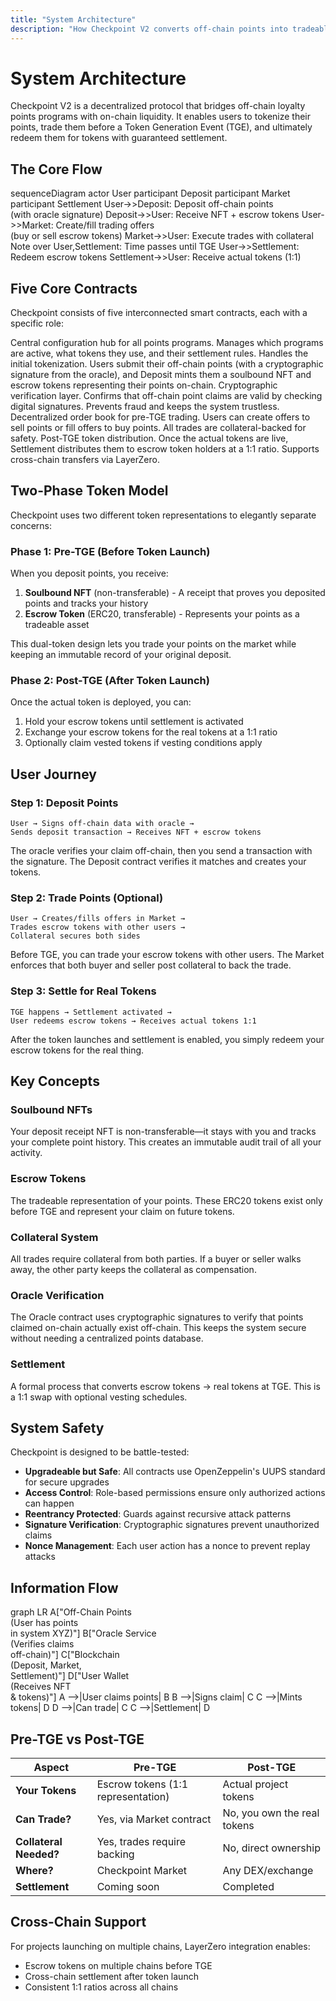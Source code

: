```yaml
---
title: "System Architecture"
description: "How Checkpoint V2 converts off-chain points into tradeable on-chain assets"
---
```


# System Architecture

Checkpoint V2 is a decentralized protocol that bridges off-chain loyalty points programs with on-chain liquidity. It enables users to tokenize their points, trade them before a Token Generation Event (TGE), and ultimately redeem them for tokens with guaranteed settlement.

## The Core Flow

<Mermaid>
  sequenceDiagram actor User participant Deposit participant Market participant
  Settlement User->>Deposit: Deposit off-chain points
  <br />
  (with oracle signature) Deposit->>User: Receive NFT + escrow tokens
  User->>Market: Create/fill trading offers
  <br />
  (buy or sell escrow tokens) Market->>User: Execute trades with collateral Note
  over User,Settlement: Time passes until TGE User->>Settlement: Redeem escrow
  tokens Settlement->>User: Receive actual tokens (1:1)
</Mermaid>

## Five Core Contracts

Checkpoint consists of five interconnected smart contracts, each with a specific role:

<CardGroup cols={2}>
  <Card title="Registry" icon="book">
    Central configuration hub for all points programs. Manages which programs
    are active, what tokens they use, and their settlement rules.
  </Card>

  <Card title="Deposit" icon="inbox">
    Handles the initial tokenization. Users submit their off-chain points (with
    a cryptographic signature from the oracle), and Deposit mints them a
    soulbound NFT and escrow tokens representing their points on-chain.
  </Card>

  <Card title="Oracle" icon="certificate">
    Cryptographic verification layer. Confirms that off-chain point claims are
    valid by checking digital signatures. Prevents fraud and keeps the system
    trustless.
  </Card>

  <Card title="Market" icon="chart-line">
    Decentralized order book for pre-TGE trading. Users can create offers to
    sell points or fill offers to buy points. All trades are collateral-backed
    for safety.
  </Card>

  <Card title="Settlement" icon="handshake">
    Post-TGE token distribution. Once the actual tokens are live, Settlement
    distributes them to escrow token holders at a 1:1 ratio. Supports
    cross-chain transfers via LayerZero.
  </Card>
</CardGroup>

## Two-Phase Token Model

Checkpoint uses two different token representations to elegantly separate concerns:

### Phase 1: Pre-TGE (Before Token Launch)

When you deposit points, you receive:

1. **Soulbound NFT** (non-transferable) - A receipt that proves you deposited points and tracks your history
2. **Escrow Token** (ERC20, transferable) - Represents your points as a tradeable asset

This dual-token design lets you trade your points on the market while keeping an immutable record of your original deposit.

### Phase 2: Post-TGE (After Token Launch)

Once the actual token is deployed, you can:

1. Hold your escrow tokens until settlement is activated
2. Exchange your escrow tokens for the real tokens at a 1:1 ratio
3. Optionally claim vested tokens if vesting conditions apply

## User Journey

### Step 1: Deposit Points

```
User → Signs off-chain data with oracle →
Sends deposit transaction → Receives NFT + escrow tokens
```

The oracle verifies your claim off-chain, then you send a transaction with the signature. The Deposit contract verifies it matches and creates your tokens.

### Step 2: Trade Points (Optional)

```
User → Creates/fills offers in Market →
Trades escrow tokens with other users →
Collateral secures both sides
```

Before TGE, you can trade your escrow tokens with other users. The Market enforces that both buyer and seller post collateral to back the trade.

### Step 3: Settle for Real Tokens

```
TGE happens → Settlement activated →
User redeems escrow tokens → Receives actual tokens 1:1
```

After the token launches and settlement is enabled, you simply redeem your escrow tokens for the real thing.

## Key Concepts

### Soulbound NFTs

Your deposit receipt NFT is non-transferable—it stays with you and tracks your complete point history. This creates an immutable audit trail of all your activity.

### Escrow Tokens

The tradeable representation of your points. These ERC20 tokens exist only before TGE and represent your claim on future tokens.

### Collateral System

All trades require collateral from both parties. If a buyer or seller walks away, the other party keeps the collateral as compensation.

### Oracle Verification

The Oracle contract uses cryptographic signatures to verify that points claimed on-chain actually exist off-chain. This keeps the system secure without needing a centralized points database.

### Settlement

A formal process that converts escrow tokens → real tokens at TGE. This is a 1:1 swap with optional vesting schedules.

## System Safety

Checkpoint is designed to be battle-tested:

- **Upgradeable but Safe**: All contracts use OpenZeppelin's UUPS standard for secure upgrades
- **Access Control**: Role-based permissions ensure only authorized actions can happen
- **Reentrancy Protected**: Guards against recursive attack patterns
- **Signature Verification**: Cryptographic signatures prevent unauthorized claims
- **Nonce Management**: Each user action has a nonce to prevent replay attacks

## Information Flow

<Mermaid>
  graph LR A["Off-Chain Points
  <br />
  (User has points
  <br />
  in system XYZ)"] B["Oracle Service
  <br />
  (Verifies claims
  <br />
  off-chain)"] C["Blockchain
  <br />
  (Deposit, Market,
  <br />
  Settlement)"] D["User Wallet
  <br />
  (Receives NFT
  <br />& tokens)"] A -->|User claims points| B B -->|Signs claim| C C -->|Mints
  tokens| D D -->|Can trade| C C -->|Settlement| D
</Mermaid>

## Pre-TGE vs Post-TGE

| Aspect                 | Pre-TGE                            | Post-TGE                    |
| ---------------------- | ---------------------------------- | --------------------------- |
| **Your Tokens**        | Escrow tokens (1:1 representation) | Actual project tokens       |
| **Can Trade?**         | Yes, via Market contract           | No, you own the real tokens |
| **Collateral Needed?** | Yes, trades require backing        | No, direct ownership        |
| **Where?**             | Checkpoint Market                  | Any DEX/exchange            |
| **Settlement**         | Coming soon                        | Completed                   |

## Cross-Chain Support

For projects launching on multiple chains, LayerZero integration enables:

- Escrow tokens on multiple chains before TGE
- Cross-chain settlement after token launch
- Consistent 1:1 ratios across all chains

